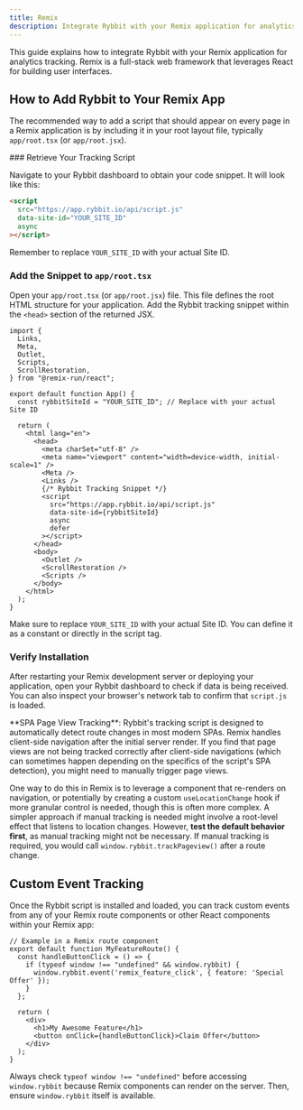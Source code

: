 ```yaml
---
title: Remix
description: Integrate Rybbit with your Remix application for analytics tracking
---
```




This guide explains how to integrate Rybbit with your Remix application for analytics tracking. Remix is a full-stack web framework that leverages React for building user interfaces.

## How to Add Rybbit to Your Remix App

The recommended way to add a script that should appear on every page in a Remix application is by including it in your root layout file, typically `app/root.tsx` (or `app/root.jsx`).

<Steps>
### Retrieve Your Tracking Script

Navigate to your Rybbit dashboard to obtain your code snippet. It will look like this:

```html
<script
  src="https://app.rybbit.io/api/script.js"
  data-site-id="YOUR_SITE_ID"
  async
></script>
```
Remember to replace `YOUR_SITE_ID` with your actual Site ID.

### Add the Snippet to `app/root.tsx`

Open your `app/root.tsx` (or `app/root.jsx`) file. This file defines the root HTML structure for your application. Add the Rybbit tracking snippet within the `<head>` section of the returned JSX.

```tsx filename="app/root.tsx"
import {
  Links,
  Meta,
  Outlet,
  Scripts,
  ScrollRestoration,
} from "@remix-run/react";

export default function App() {
  const rybbitSiteId = "YOUR_SITE_ID"; // Replace with your actual Site ID

  return (
    <html lang="en">
      <head>
        <meta charSet="utf-8" />
        <meta name="viewport" content="width=device-width, initial-scale=1" />
        <Meta />
        <Links />
        {/* Rybbit Tracking Snippet */}
        <script
          src="https://app.rybbit.io/api/script.js"
          data-site-id={rybbitSiteId}
          async
          defer
        ></script>
      </head>
      <body>
        <Outlet />
        <ScrollRestoration />
        <Scripts />
      </body>
    </html>
  );
}
```
Make sure to replace `YOUR_SITE_ID` with your actual Site ID. You can define it as a constant or directly in the script tag.

### Verify Installation

After restarting your Remix development server or deploying your application, open your Rybbit dashboard to check if data is being received. You can also inspect your browser's network tab to confirm that `script.js` is loaded.
</Steps>

<Callout type="info">
  **SPA Page View Tracking**: Rybbit's tracking script is designed to automatically detect route changes in most modern SPAs. Remix handles client-side navigation after the initial server render. If you find that page views are not being tracked correctly after client-side navigations (which can sometimes happen depending on the specifics of the script's SPA detection), you might need to manually trigger page views.

  One way to do this in Remix is to leverage a component that re-renders on navigation, or potentially by creating a custom `useLocationChange` hook if more granular control is needed, though this is often more complex. A simpler approach if manual tracking is needed might involve a root-level effect that listens to location changes. However, **test the default behavior first**, as manual tracking might not be necessary.
  If manual tracking is required, you would call `window.rybbit.trackPageview()` after a route change.
</Callout>

## Custom Event Tracking

Once the Rybbit script is installed and loaded, you can track custom events from any of your Remix route components or other React components within your Remix app:

```tsx
// Example in a Remix route component
export default function MyFeatureRoute() {
  const handleButtonClick = () => {
    if (typeof window !== "undefined" && window.rybbit) {
      window.rybbit.event('remix_feature_click', { feature: 'Special Offer' });
    }
  };

  return (
    <div>
      <h1>My Awesome Feature</h1>
      <button onClick={handleButtonClick}>Claim Offer</button>
    </div>
  );
}
```
Always check `typeof window !== "undefined"` before accessing `window.rybbit` because Remix components can render on the server. Then, ensure `window.rybbit` itself is available.
